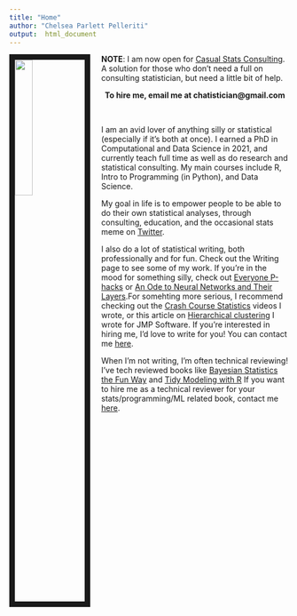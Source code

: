 ```yaml
---
title: "Home"
author: "Chelsea Parlett Pelleriti"
output:  html_document
---
```




<img src="images/me.jpg" style="width:25%; border:10px solid; margin-right: 20px" align="left">

**NOTE**: I am now open for [Casual Stats Consulting](TheChatistician.html). A solution for those who don't need a full on consulting statistician, but need a little bit of help.

<center>
**To hire me, email me at chatistician@gmail.com**
</center>

</br>

I am an avid lover of anything silly or statistical (especially if it's both at once). I earned a PhD in Computational and Data Science in 2021, and currently teach full time as well as do research and statistical consulting. My main courses include R, Intro to Programming (in Python), and Data Science.

My goal in life is to empower people to be able to do their own statistical analyses, through consulting, education, and the occasional stats meme on [Twitter](https://twitter.com/ChelseaParlett).

I also do a lot of statistical writing, both professionally and for fun. Check out the Writing page to see some of my work. If you're in the mood for something silly, check out [Everyone P-hacks](https://medium.com/@chelseaparlett/everyone-p-hacks-a-lighthearted-guide-for-new-academics-55f68c9f78cb) or [An Ode to Neural Networks and Their Layers](https://medium.com/@chelseaparlett/one-layer-two-layer-1a2c70e594).For somehting more serious, I recommend checking out the [Crash Course Statistics](https://www.youtube.com/playlist?list=PL8dPuuaLjXtNM_Y-bUAhblSAdWRnmBUcr) videos I wrote, or this article on [Hierarchical clustering](https://community.jmp.com/t5/JMP-Blog/Hierarchical-clustering/ba-p/192425) I wrote for JMP Software. If you're interested in hiring me, I'd love to write for you! You can contact me [here](contact.html).

When I'm not writing, I'm often technical reviewing! I've tech reviewed books like [Bayesian Statistics the Fun Way](https://nostarch.com/learnbayes) and [Tidy Modeling with R](https://www.tmwr.org/) If you want to hire me as a technical reviewer for your stats/programming/ML related book, contact me [here](contact.html).